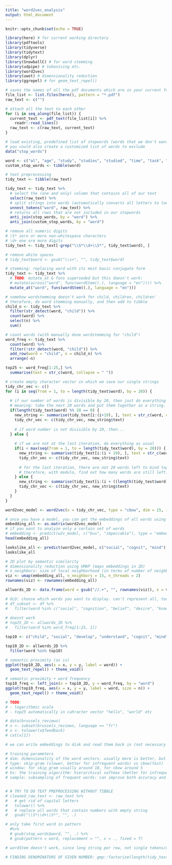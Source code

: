 ```yaml
---
title: "word2vec_analysis"
output: html_document
---
```


```r
knitr::opts_chunk$set(echo = TRUE)
```

```r
library(here) # for current working directory
library(pdftools)
library(tidyverse)
library(tidytext)
library(dplyr)
library(SnowballC) # for word stemming
library(udpipe) # tokenising etc. 
library(word2vec)
library(uwot) # dimensionality reduction
library(ggrepel) # for geom_text_repel()
```

```r
# saves the names of all the pdf documents which are in your current folder
file_list <- list.files(here(), pattern = "*.pdf")
raw_text <- c("")

# attach all the text to each other
for (i in seq_along(file_list)) {
  current_text <- pdf_text(file_list[i]) %>% 
    readr::read_lines()
  raw_text <- c(raw_text, current_text)
}
```

```r
# load existing, predefined list of stopwords (words that we don't want to count)
# you could also create a customized list of words to exclude
data("stop_words")

word <- c("al", "age", "study", "studies", "studied", "time", "task", "tasks", "relation", "relationship", "relative", "relatively", "related", "relating", "relates", "relate", "score", "scores", "scored", "scoring", "measure", "measures", "measurement","month", "months", "ability", "abilities", "correlation", "correlate", "correlates", "correlations", "significance", "significant", "test", "tests", "skill", "skills", "research", "differ", "differs", "different", "difference", "differences", "variable", "variables", "https", "token", "type", "e.g", "doi", "journal", "level", "levels", "")
custom_stop_words <- tibble(word)

# text preprocessing 
tidy_text <- tibble(raw_text)

tidy_text <- tidy_text %>%
  # select the (one and only) column that contains all of our text 
  select(raw_text) %>%
  # split strings into words (automatically converts all letters to lowercase & removes punctuation)
  unnest_tokens("word", raw_text) %>%
  # returns all rows that are not included in our stopwords
  anti_join(stop_words, by = "word") %>%
  anti_join(custom_stop_words, by = "word")

# remove all numeric digits
# \S* zero or more non-whitespace characters
# \d+ one ore more digits
tidy_text <- tidy_text[-grep("\\S*\\d+\\S*", tidy_text$word), ]

# remove white spaces
# tidy_text$word <- gsub("\\s+", "", tidy_text$word)

# stemming: replacing word with its most basic conjugate form
tidy_text <- tidy_text %>%
  # TODO: mutate_at & funs superseded but this doesn't work:   
  # mutate(across("word", funs(wordStem((.), language = "en")))) %>%
  mutate_at("word", funs(wordStem((.), language = "en"))) 
```

```r
# somehow wordstemming doesn't work for child, children, children' 
# therefore, do word stemming manually, and then add to tibble
child_n <- tidy_text %>%
  filter(str_detect(word, "child")) %>%
  count(word) %>%
  select(n) %>%
  sum()

# count words (with manually done wordstemming for "child")
word_freq <- tidy_text %>%
  count(word) %>%
  filter(!str_detect(word, "child")) %>%
  add_row(word = "child", n = child_n) %>%
  arrange(-n)

top25 <- word_freq[1:25,] %>%
  summarise(text = str_c(word, collapse = " "))
```

```r
# create empty character vector in which we save our single strings 
tidy_chr_vec <- c()
for (i in seq(from = 1, to = length(tidy_text$word), by = 20)) {
  
  # if our number of words is divisible by 20, then just do everything as usual
  # meaning: take the next 20 words and put them together as a string. combine with what we already have
  if(length(tidy_text$word) %% 20 == 0) {
    new_string <- summarise(tidy_text[i:(i+19), ], text = str_c(word, collapse = " "))
    tidy_chr_vec <- c(tidy_chr_vec, new_string$text)
    
    # if word number is not divisible by 20, then...
  } else {
    
    # if we are not at the last iteration, do everything as usual
    if(i < max(seq(from = 1, to = length(tidy_text$word), by = 20))) {
      new_string <- summarise(tidy_text[i:(i + 19), ], text = str_c(word, collapse = " "))
      tidy_chr_vec <- c(tidy_chr_vec, new_string$text)
      
      # for the last iteration, there are not 20 words left to bind together. 
      # therefore, with modulo, find out how many words are still left. glue those together to our strings.
    } else {
      new_string <- summarise(tidy_text[i:(i + ((length(tidy_text$word) %% 20) - 1)), ], text = str_c(word, collapse = " "))
      tidy_chr_vec <- c(tidy_chr_vec, new_string$text)
    }
  }
}
```

```r
word2vec_model <- word2vec(x = tidy_chr_vec, type = "cbow", dim = 15, iter = 20)

# once you have a model, you can get the embeddings of all words using as.matrix, which has for our case 15 columns as we specified dim = 15
embedding_all <- as.matrix(word2vec_model)
# if you want to analyze only a certain set of words
# embedding <- predict(w2v_model, c("bus", "impeccable"), type = "embedding")
head(embedding_all)

lookslike_all <- predict(word2vec_model, c("social", "cognit", "mind"), type = "nearest", top_n = 5)
lookslike_all
```

```r
# 2D plot by semantic similarity
# dimensionality reduction using UMAP (maps embeddings in 2D)
# n_neighbors: size of local neighborhood (in terms of number of neighboring sample points) used for manifold approximation. Larger values result in more global views of the manifold, while smaller values result in more local data being preserved. In general values should be in the range 2 to 100.
viz <- umap(embedding_all, n_neighbors = 15, n_threads = 2)
rownames(viz) <- rownames(embedding_all)

allwords_2D <- data.frame(word = gsub("//.+", "", rownames(viz)), x = viz[, 1], y = viz[, 2], stringsAsFactors = FALSE)

# OLD: choose which words you want to display. can't represent all, too many words
# df_subset <- df %>%
#   filter(word %in% c("social", "cognition", "belief", "desire", "knowledge", "perception", "goal", "reasoning", "thinking",  "emotion", "aggression", "mind", "awareness", "play", "pretense", "peer", "family", "parents", "mother", "father", "child", "children", "understand", "language", "tom", "predict", "prediction", "action", "attention", "attend", "interact", "interaction", "prosocial", "school"))
 
# doesnt work
# top25_2D <- allwords_2D %>%
#   filter(word %in% word_freq[1:25, 1])

top10 <- c("child", "social", "develop", "understand", "cognit", "mind", "theori", "belief", "emot", "infant")

top10_2D <- allwords_2D %>%
  filter(word %in% top10)

# semantic proximity (as is)
ggplot(top10_2D, aes(x = x, y = y, label = word)) +
  geom_text_repel() + theme_void()

# semantic proximity + word frequency
top10_freq <- left_join(x = top10_2D, y = word_freq, by = "word")
ggplot(top10_freq, aes(x = x, y = y, label = word, size = n)) +
  geom_text_repel() + theme_void()

# TODO: 
# - logarithmic scale
# - top25 automatically in cahracter vector "hello", "world" etc
```

```r
# data(brussels_reviews)
# x <- subset(brussels_reviews, language == "fr")
# x <- tolower(x$feedback)
# cat(x[1])

# we can write embeddings to disk and read them back in (not necessary for us)

# training parameters
# dim: dimensionality of the word vectors. usually more is better, but not always, especially with small data
# type: skip-gram (slower, better for infrequent words) vs cbow(fast)
# window: for skip_gram usually around 10, for cbow around 5
# hs: the training algorithm: hierarchical softmax (better for infrequent words) vs negative sampling (better for frequent words, better with low dimensional vectors)
# sample: subsampling of frequent words: can improve both accuracy and speed for large data sets /useful values are in range 0.001 to 0.00001)


# # TRY TO DO TEXT PREPROCESSING WITHOUT TIBBLE
# cleaned_raw_text <- raw_text %>%
#   # get rid of capital letters
#   tolower() %>%
#   # replace all words that contain numbers with empty string
#   gsub("\\S*\\d+\\S*", "", .) 

# only take first word in pattern
  #%>%
  # gsub(stop_words$word, "", .) %>%
  # gsub(pattern = word, replacement = "", x = ., fixed = T)

# wordStem doesn't work, since long string per row, not single tokens/words

# FINDING DENOMINATORS OF GIVEN NUMBER: gmp::factorize(length(tidy_text$word))
  
```

